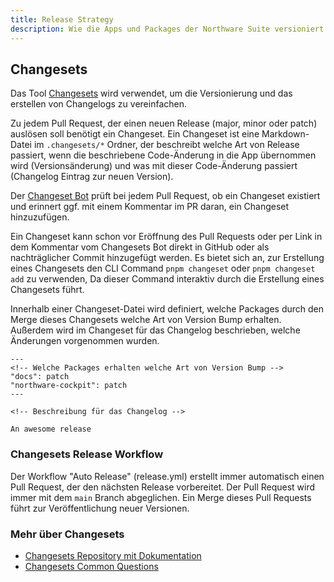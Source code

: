```yaml
---
title: Release Strategy
description: Wie die Apps und Packages der Northware Suite versioniert werden
---
```


## Changesets

Das Tool [Changesets](https://github.com/changesets/changesets) wird verwendet, um die Versionierung und das erstellen von Changelogs zu vereinfachen.

Zu jedem Pull Request, der einen neuen Release (major, minor oder patch) auslösen soll benötigt ein Changeset. Ein Changeset ist eine Markdown-Datei im `.changesets/*` Ordner, der beschreibt welche Art von Release passiert, wenn die beschriebene Code-Änderung in die App übernommen wird (Versionsänderung) und was mit dieser Code-Änderung passiert (Changelog Eintrag zur neuen Version).

Der [Changeset Bot](https://github.com/apps/changeset-bot) prüft bei jedem Pull Request, ob ein Changeset existiert und erinnert ggf. mit einem Kommentar im PR daran, ein Changeset hinzuzufügen.

Ein Changeset kann schon vor Eröffnung des Pull Requests oder per Link in dem Kommentar vom Changesets Bot direkt in GitHub oder als nachträglicher Commit hinzugefügt werden. Es bietet sich an, zur Erstellung eines Changesets den CLI Command `pnpm changeset` oder `pnpm changeset add` zu verwenden, Da dieser Command interaktiv durch die Erstellung eines Changesets führt.

Innerhalb einer Changeset-Datei wird definiert, welche Packages durch den Merge dieses Changesets welche Art von Version Bump erhalten. Außerdem wird im Changeset für das Changelog beschrieben, welche Änderungen vorgenommen wurden.

```mdx
---
<!-- Welche Packages erhalten welche Art von Version Bump -->
"docs": patch
"northware-cockpit": patch
---

<!-- Beschreibung für das Changelog -->

An awesome release
```

### Changesets Release Workflow

Der Workflow "Auto Release" (release.yml) erstellt immer automatisch einen Pull Request, der den nächsten Release vorbereitet. Der Pull Request wird immer mit dem `main` Branch abgeglichen. Ein Merge dieses Pull Requests führt zur Veröffentlichung neuer Versionen.

### Mehr über Changesets

- [Changesets Repository mit Dokumentation](https://github.com/changesets/changesets)
- [Changesets Common Questions](https://github.com/changesets/changesets/blob/main/docs/common-questions.md)
